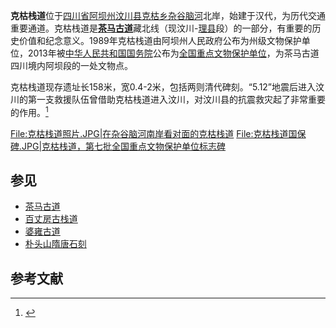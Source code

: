 {{文物保护单位
| 级别 = 全国
| 名称 = 茶马古道
| 子项 = 克枯栈道
| 编号 = 7-516
| 分类 = 古遗址
| 图片 = [[File:克枯栈道国保碑.JPG|220px]]
| 时代 = [[清|清]]
| 所在 = {{CHN}}[[四川省|四川省]][[阿坝州|阿坝州]][[汶川县|汶川县]]
| 坐标 = {{coord|31|30|9.08|N|103|34|17.08|E|type:landmark}}
| 登录 = 2013年3月5日
| Cat = 四川全国重点文物保护单位
}}


'''克枯栈道'''位于[[四川省|四川省]][[阿坝州|阿坝州]][[汶川县|汶川县]][[克枯乡|克枯乡]][[杂谷脑河|杂谷脑河]]北岸，始建于汉代，为历代交通重要通道。克枯栈道是'''[[茶马古道|茶马古道]]'''藏北线（现汶川-[[理县|理县]]段）的一部分，有重要的历史价值和纪念意义。1989年克枯栈道由阿坝州人民政府公布为州级文物保护单位，2013年被[[中华人民共和国国务院|中华人民共和国国务院]]公布为[[全国重点文物保护单位|全国重点文物保护单位]]，为茶马古道四川境内阿坝段的一处文物点。

克枯栈道现存遗址长158米，宽0.4-2米，包括两则清代碑刻。“5.12”地震后进入汶川的第一支救援队伍曾借助克枯栈道进入汶川，对汶川县的抗震救灾起了非常重要的作用。<ref>{{Cite web|url=http://www.cntour2.com/viewnews/2013/12/04/uE0FNKSaElPmbTO4nzmB0.shtml|title=四川汶川县切实保护“茶马古道藏北线克枯栈道” 始建汉代|access-date=2015-12-12|archive-url=https://web.archive.org/web/20151222152215/http://www.cntour2.com/viewnews/2013/12/04/uE0FNKSaElPmbTO4nzmB0.shtml|archive-date=2015-12-22|dead-url=yes}}</ref>

<gallery>
File:克枯栈道照片.JPG|在杂谷脑河南岸看对面的克枯栈道
File:克枯栈道国保碑.JPG|克枯栈道，第七批全国重点文物保护单位标志碑
</gallery>
==参见==
*[[茶马古道|茶马古道]]
*[[百丈房古栈道|百丈房古栈道]]
*[[婆雍古道|婆雍古道]]
*[[朴头山隋唐石刻|朴头山隋唐石刻]]
==参考文献==
{{reflist}}
{{四川全国重点文物保护单位}}